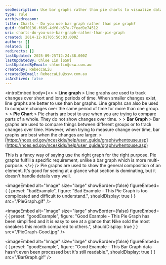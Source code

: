 ```yaml
---
seoDescription: Use bar graphs rather than pie charts to visualize data that shows changes over time or compares different groups.
type: rule
archivedreason:
title: Charts - Do you use bar graph rather than pie graph?
guid: 08d70136-f605-4df6-b57a-7fead9e74512
uri: charts-do-you-use-bar-graph-rather-than-pie-graph
created: 2014-12-01T05:56:03.000Z
authors: []
related: []
redirects: []
lastUpdated: 2025-09-25T12:24:38.000Z
lastUpdatedBy: Chloe Lin [SSW]
lastUpdatedByEmail: chloelin@ssw.com.au
createdBy: RebeccaLiu
createdByEmail: RebeccaLiu@ssw.com.au
isArchived: false
---
```


<introEmbed
  body={<>
&gt; **Line graph**
&gt; Line graphs are used to track changes over short and long periods of time. When smaller changes exist, line graphs are better to use than bar graphs. Line graphs can also be used to compare changes over the same period of time for more than one group.
&gt;
&gt; **Pie Chart**
&gt; Pie charts are best to use when you are trying to compare parts of a whole. They do not show changes over time.
&gt;
&gt; **Bar Graph**
&gt; Bar graphs are used to compare things between different groups or to track changes over time. However, when trying to measure change over time, bar graphs are best when the changes are larger.
&gt; [https://nces.ed.gov/nceskids/help/user_guide/graph/whentouse.asp](https://nces.ed.gov/nceskids/help/user_guide/graph/whentouse.asp)

This is a fancy way of saying use the right graph for the right purpose. Pie graphs fulfill a specific requirement, unlike a bar graph which is more multi-purpose.
  </>}
/>
Pie graphs are used to show the general composition of an element. It's good for seeing at a glance what section is dominating, but it doesn't handle details very well.

<imageEmbed
  alt="Image"
  size="large"
  showBorder={false}
  figureEmbed={ {
    preset: "badExample",
    figure: "Bad Example - This Pie Graph is too complicated and difficult to understand.",
    shouldDisplay: true
  } }
  src="/PieGraph.gif"
/>

<imageEmbed
  alt="Image"
  size="large"
  showBorder={false}
  figureEmbed={ {
    preset: "goodExample",
    figure: "Good Example - This Pie Graph has been simplified and it is easy to see at a glance that Nike sold the most sneakers this month compared to others.",
    shouldDisplay: true
  } }
  src="/PieGraph-Good.jpg"
/>

<imageEmbed
  alt="Image"
  size="large"
  showBorder={false}
  figureEmbed={ {
    preset: "goodExample",
    figure: "Good Example - This Bar Graph data hasn't even been processed but it's still readable.",
    shouldDisplay: true
  } }
  src="/BarGraph.gif"
/>
